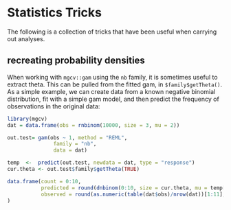 # Statistics Tricks

The following is a collection of tricks that have been useful when carrying out analyses.

## recreating probability densities

When working with `mgcv::gam` using the `nb` family, it is sometimes useful to extract theta. This can be pulled from the fitted gam, in `$family$getTheta()`. As a simple example, we can create data from a known negative binomial distribution, fit with a simple gam model, and then predict the frequency of observations in the original data:

```r
library(mgcv)
dat = data.frame(obs = rnbinom(10000, size = 3, mu = 2))

out.test= gam(obs ~ 1, method = "REML",
               family = "nb",
               data = dat)

temp  <-  predict(out.test, newdata = dat, type = "response")
cur.theta <- out.test$family$getTheta(TRUE)

data.frame(count = 0:10, 
           predicted = round(dnbinom(0:10, size = cur.theta, mu = temp[1]), 4),
           observed = round(as.numeric(table(dat$obs)/nrow(dat))[1:11], 4)
)
```

